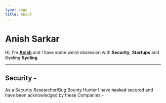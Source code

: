 ```yaml
---
type: page
title: About
---
```


# Anish Sarkar

Hi, I'm **[Anish](https://anishwantstobeasecurity.engineer/images/FBF78BCC-9599-4726-9770-1FB9AEFE7394.png)** and I have some weird obsession with **Security**, **Startups** and ~~Cycling~~ **Sycling**.



---
## Security - 

As a Security Researcher/Bug Bounty Hunter I have ~~hacked~~ secured and have been acknowledged by these Companies -





